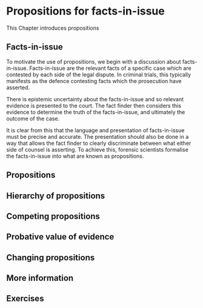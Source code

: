 # Propositions for facts-in-issue {#propositions}

This Chapter introduces propositions

## Facts-in-issue

To motivate the use of propositions, we begin with a discussion about facts-in-issue. Facts-in-issue are the relevant facts of a specific case which are contested by each side of the legal dispute. In criminal trials, this typically manifests as the defence contesting facts which the prosecution have asserted.

There is epistemic uncertainty about the facts-in-issue and so relevant evidence is presented to the court. The fact finder then considers this evidence to determine the truth of the facts-in-issue, and ultimately the outcome of the case. 

It is clear from this that the language and presentation of facts-in-issue must be precise and accurate. The presentation should also be done in a way that allows the fact finder to clearly discriminate between what either side of counsel is asserting. To achieve this, forensic scientists formalise the facts-in-issue into what are known as propositions. 

## Propositions



## Hierarchy of propositions

## Competing propositions

## Probative value of evidence

## Changing propositions

## More information

## Exercises